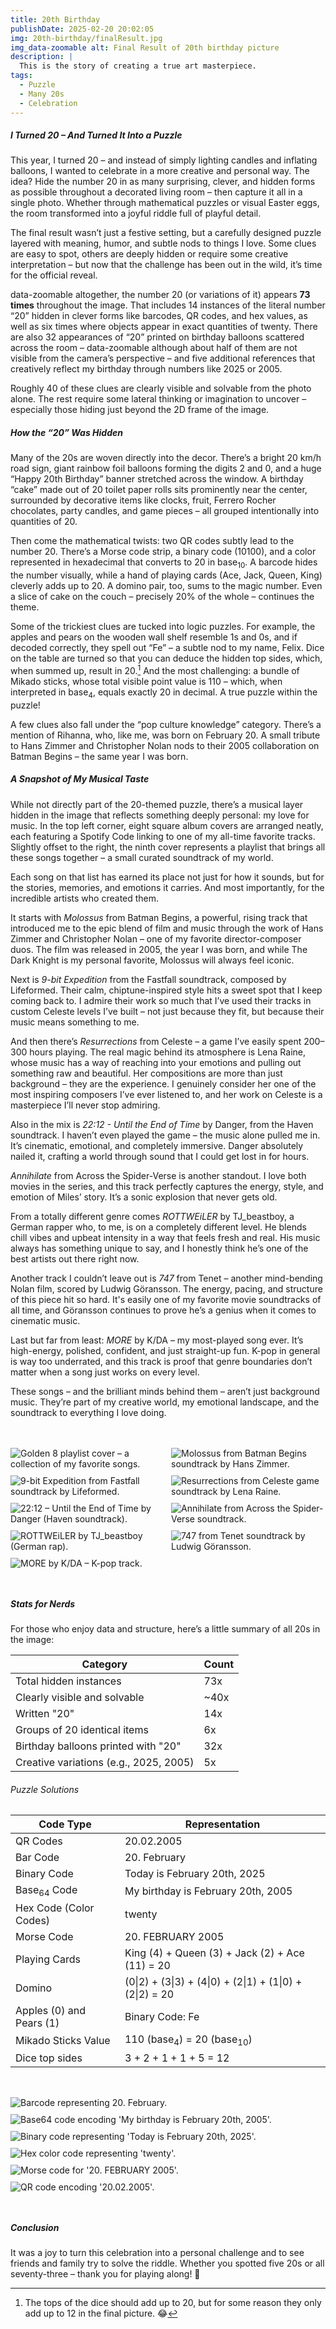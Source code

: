 ```yaml
---
title: 20th Birthday
publishDate: 2025-02-20 20:02:05
img: 20th-birthday/finalResult.jpg
img_data-zoomable alt: Final Result of 20th birthday picture
description: |
  This is the story of creating a true art masterpiece.
tags:
  - Puzzle
  - Many 20s
  - Celebration
---
```



##### I Turned 20 – And Turned It Into a Puzzle

This year, I turned 20 – and instead of simply lighting candles and inflating balloons, I wanted to celebrate in a more creative and personal way. The idea? Hide the number 20 in as many surprising, clever, and hidden forms as possible throughout a decorated living room – then capture it all in a single photo. Whether through mathematical puzzles or visual Easter eggs, the room transformed into a joyful riddle full of playful detail.

The final result wasn’t just a festive setting, but a carefully designed puzzle layered with meaning, humor, and subtle nods to things I love. Some clues are easy to spot, others are deeply hidden or require some creative interpretation – but now that the challenge has been out in the wild, it’s time for the official reveal.

data-zoomable altogether, the number 20 (or variations of it) appears **73 times** throughout the image. That includes 14 instances of the literal number “20” hidden in clever forms like barcodes, QR codes, and hex values, as well as six times where objects appear in exact quantities of twenty. There are also 32 appearances of “20” printed on birthday balloons scattered across the room – data-zoomable although about half of them are not visible from the camera’s perspective – and five additional references that creatively reflect my birthday through numbers like 2025 or 2005.

Roughly 40 of these clues are clearly visible and solvable from the photo alone. The rest require some lateral thinking or imagination to uncover – especially those hiding just beyond the 2D frame of the image.

##### How the “20” Was Hidden

Many of the 20s are woven directly into the decor. There’s a bright 20 km/h road sign, giant rainbow foil balloons forming the digits 2 and 0, and a huge “Happy 20th Birthday” banner stretched across the window. A birthday “cake” made out of 20 toilet paper rolls sits prominently near the center, surrounded by decorative items like clocks, fruit, Ferrero Rocher chocolates, party candles, and game pieces – all grouped intentionally into quantities of 20.

Then come the mathematical twists: two QR codes subtly lead to the number 20. There’s a Morse code strip, a binary code (10100), and a color represented in hexadecimal that converts to 20 in base<sub>10</sub>. A barcode hides the number visually, while a hand of playing cards (Ace, Jack, Queen, King) cleverly adds up to 20. A domino pair, too, sums to the magic number. Even a slice of cake on the couch – precisely 20% of the whole – continues the theme.

Some of the trickiest clues are tucked into logic puzzles. For example, the apples and pears on the wooden wall shelf resemble 1s and 0s, and if decoded correctly, they spell out “Fe” – a subtle nod to my name, Felix. Dice on the table are turned so that you can deduce the hidden top sides, which, when summed up, result in 20.[^1] And the most challenging: a bundle of Mikado sticks, whose total visible point value is 110 – which, when interpreted in base<sub>4</sub>, equals exactly 20 in decimal. A true puzzle within the puzzle!

[^1]: The tops of the dice should add up to 20, but for some reason they only add up to 12 in the final picture. 😂

A few clues also fall under the “pop culture knowledge” category. There’s a mention of Rihanna, who, like me, was born on February 20. A small tribute to Hans Zimmer and Christopher Nolan nods to their 2005 collaboration on Batman Begins – the same year I was born.

##### A Snapshot of My Musical Taste

While not directly part of the 20-themed puzzle, there’s a musical layer hidden in the image that reflects something deeply personal: my love for music. In the top left corner, eight square album covers are arranged neatly, each featuring a Spotify Code linking to one of my all-time favorite tracks. Slightly offset to the right, the ninth cover represents a playlist that brings all these songs together – a small curated soundtrack of my world.

Each song on that list has earned its place not just for how it sounds, but for the stories, memories, and emotions it carries. And most importantly, for the incredible artists who created them.

It starts with _Molossus_ from Batman Begins, a powerful, rising track that introduced me to the epic blend of film and music through the work of Hans Zimmer and Christopher Nolan – one of my favorite director-composer duos. The film was released in 2005, the year I was born, and while The Dark Knight is my personal favorite, Molossus will always feel iconic.

Next is _9-bit Expedition_ from the Fastfall soundtrack, composed by Lifeformed. Their calm, chiptune-inspired style hits a sweet spot that I keep coming back to. I admire their work so much that I’ve used their tracks in custom Celeste levels I’ve built – not just because they fit, but because their music means something to me.

And then there’s _Resurrections_ from Celeste – a game I’ve easily spent 200–300 hours playing. The real magic behind its atmosphere is Lena Raine, whose music has a way of reaching into your emotions and pulling out something raw and beautiful. Her compositions are more than just background – they are the experience. I genuinely consider her one of the most inspiring composers I’ve ever listened to, and her work on Celeste is a masterpiece I’ll never stop admiring.

Also in the mix is _22:12 - Until the End of Time_ by Danger, from the Haven soundtrack. I haven’t even played the game – the music alone pulled me in. It’s cinematic, emotional, and completely immersive. Danger absolutely nailed it, crafting a world through sound that I could get lost in for hours.

_Annihilate_ from Across the Spider-Verse is another standout. I love both movies in the series, and this track perfectly captures the energy, style, and emotion of Miles’ story. It’s a sonic explosion that never gets old.

From a totally different genre comes _ROTTWEiLER_ by TJ_beastboy, a German rapper who, to me, is on a completely different level. He blends chill vibes and upbeat intensity in a way that feels fresh and real. His music always has something unique to say, and I honestly think he’s one of the best artists out there right now.

Another track I couldn’t leave out is _747_ from Tenet – another mind-bending Nolan film, scored by Ludwig Göransson. The energy, pacing, and structure of this piece hit so hard. It's easily one of my favorite movie soundtracks of all time, and Göransson continues to prove he’s a genius when it comes to cinematic music.

Last but far from least: _MORE_ by K/DA – my most-played song ever. It’s high-energy, polished, confident, and just straight-up fun. K-pop in general is way too underrated, and this track is proof that genre boundaries don’t matter when a song just works on every level.

These songs – and the brilliant minds behind them – aren’t just background music. They’re part of my creative world, my emotional landscape, and the soundtrack to everything I love doing.



<div style="display: grid; grid-template-columns: repeat(auto-fill, minmax(200px, 1fr)); gap: 10px; margin-block: 3rem;">
  <Image src={golden_8} data-zoomable alt="Golden 8 playlist cover – a collection of my favorite songs." />
  <Image src={hans_zimmer} data-zoomable alt="Molossus from Batman Begins soundtrack by Hans Zimmer." />
  <Image src={lifeformed} data-zoomable alt="9-bit Expedition from Fastfall soundtrack by Lifeformed." />
  <Image src={celeste} data-zoomable alt="Resurrections from Celeste game soundtrack by Lena Raine." />
  <Image src={haven} data-zoomable alt="22:12 – Until the End of Time by Danger (Haven soundtrack)." />
  <Image src={annihilate} data-zoomable alt="Annihilate from Across the Spider-Verse soundtrack." />
  <Image src={taddl} data-zoomable alt="ROTTWEiLER by TJ_beastboy (German rap)." />
  <Image src={tenet} data-zoomable alt="747 from Tenet soundtrack by Ludwig Göransson." />
  <Image src={more} data-zoomable alt="MORE by K/DA – K-pop track." />
</div>

##### Stats for Nerds
 
For those who enjoy data and structure, here’s a little summary of all 20s in the image:

| Category                                | Count  |
|-----------------------------------------|--------|
| Total hidden instances                  | 73x    |
| Clearly visible and solvable            | ~40x   |
| Written "20"                            | 14x    |
| Groups of 20 identical items            | 6x     |
| Birthday balloons printed with "20"     | 32x    |
| Creative variations (e.g., 2025, 2005)  | 5x     |

###### Puzzle Solutions

| Code Type                         | Representation                                           |
|-----------------------------------|----------------------------------------------------------|
| QR Codes                          | 20.02.2005                                               |
| Bar Code                          | 20. February                                             |
| Binary Code                       | Today is February 20th, 2025                             |
| Base<sub>64</sub> Code            | My birthday is February 20th, 2005                       |
| Hex Code (Color Codes)            | twenty                                                   |
| Morse Code                        | 20. FEBRUARY 2005                                        |
| Playing Cards                     | King (4) + Queen (3) + Jack (2) + Ace (11) = 20          |
| Domino                            | (0\|2) + (3\|3) + (4\|0) + (2\|1) + (1\|0) + (2\|2) = 20 |
| Apples (0) and Pears (1)          | Binary Code: Fe                                          |
| Mikado Sticks Value               | 110 (base<sub>4</sub>) = 20 (base<sub>10</sub>)          |
| Dice top sides                    | 3 + 2 + 1 + 1 + 5 = 12                                   |


<div style="display: grid; grid-template-columns: repeat(auto-fill, minmax(250px, 1fr)); gap: 10px; margin-block: 3rem;">
  <Image src={barcode} data-zoomable alt="Barcode representing 20. February." />
  <Image src={base64code} data-zoomable alt="Base64 code encoding 'My birthday is February 20th, 2005'." />
  <Image src={binarycode} data-zoomable alt="Binary code representing 'Today is February 20th, 2025'." />
  <Image src={hexcode} data-zoomable alt="Hex color code representing 'twenty'." />
  <Image src={morsecode} data-zoomable alt="Morse code for '20. FEBRUARY 2005'." />
  <Image src={qrcode} data-zoomable alt="QR code encoding '20.02.2005'." />
</div>

##### Conclusion

It was a joy to turn this celebration into a personal challenge and to see friends and family try to solve the riddle. Whether you spotted five 20s or all seventy-three – thank you for playing along! 🎉
